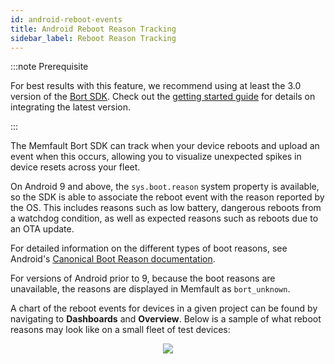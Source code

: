 ```yaml
---
id: android-reboot-events
title: Android Reboot Reason Tracking
sidebar_label: Reboot Reason Tracking
---
```


:::note Prerequisite

For best results with this feature, we recommend using at least the 3.0 version
of the [Bort SDK](/docs/android/android-bort). Check out the
[getting started guide](/docs/android/android-getting-started-guide) for details
on integrating the latest version.

:::

The Memfault Bort SDK can track when your device reboots and upload an event
when this occurs, allowing you to visualize unexpected spikes in device resets
across your fleet.

On Android 9 and above, the `sys.boot.reason` system property is available, so
the SDK is able to associate the reboot event with the reason reported by the
OS. This includes reasons such as low battery, dangerous reboots from a watchdog
condition, as well as expected reasons such as reboots due to an OTA update.

For detailed information on the different types of boot reasons, see Android's
[Canonical Boot Reason documentation](https://source.android.com/devices/bootloader/boot-reason).

For versions of Android prior to 9, because the boot reasons are unavailable,
the reasons are displayed in Memfault as `bort_unknown`.

A chart of the reboot events for devices in a given project can be found by
navigating to **Dashboards** and **Overview**. Below is a sample of what reboot
reasons may look like on a small fleet of test devices:

<p align="center">
  <img src="/binary-assets/android-reboot-reasons-example-min.png" />
</p>
